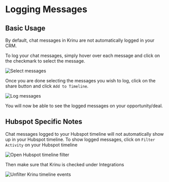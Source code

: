 # Logging Messages

## Basic Usage 

By default, chat messages in Krinu are not automatically logged in your CRM. 

To log your chat messages, simply hover over each message and click on the checkmark to select the message.

![Select messages](../../public/screenshots/timeline-1.png)

Once you are done selecting the messages you wish to log, click on the share button and click `Add to Timeline`.

![Log messages](../../public/screenshots/timeline-2.png)

You will now be able to see the logged messages on your opportunity/deal.

## Hubspot Specific Notes

Chat messages logged to your Hubspot timeline will not automatically show up in your Hubspot timeline. To show logged messages, click on `Filter Activity` on your Hubspot timeline

![Open Hubspot timeline filter](../../public/screenshots/timeline-3.png)

Then make sure that Krinu is checked under Integrations

![Unfilter Krinu timeline events](../../public/screenshots/timeline-4.png)

